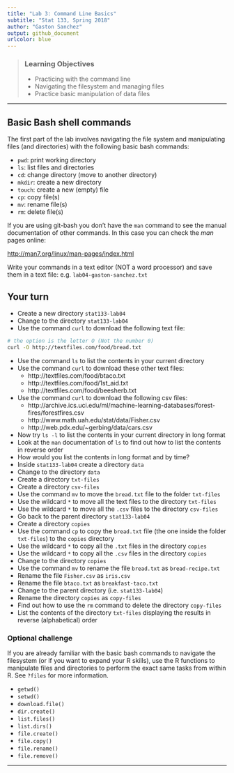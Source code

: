 ```yaml
---
title: "Lab 3: Command Line Basics"
subtitle: "Stat 133, Spring 2018"
author: "Gaston Sanchez"
output: github_document
urlcolor: blue
---
```


> ### Learning Objectives
>
> - Practicing with the command line
> - Navigating the filesystem and managing files
> - Practice basic manipulation of data files

------

## Basic Bash shell commands

The first part of the lab involves navigating the file system and manipulating
files (and directories) with the following basic bash commands:

- `pwd`: print working directory
- `ls`: list files and directories
- `cd`: change directory (move to another directory)
- `mkdir`: create a new directory
- `touch`: create a new (empty) file
- `cp`: copy file(s)
- `mv`: rename file(s)
- `rm`: delete file(s)

If you are using git-bash you don't have the `man` command to see the manual
documentation of other commands. In this case you can check the _man_ pages
online:

[http://man7.org/linux/man-pages/index.html](http://man7.org/linux/man-pages/index.html)

Write your commands in a text editor (NOT a word processor) and save them in
a text file: e.g. `lab04-gaston-sanchez.txt`


## Your turn

- Create a new directory `stat133-lab04`
- Change to the directory `stat133-lab04`
- Use the command `curl` to download the following text file:
```bash
# the option is the letter O (Not the number 0)
curl -O http://textfiles.com/food/bread.txt
```

- Use the command `ls` to list the contents in your current directory
- Use the command `curl` to download these other text files:
	- http://textfiles.com/food/btaco.txt
	- http://textfiles.com/food/1st_aid.txt
	- http://textfiles.com/food/beesherb.txt
- Use the command `curl` to download the following csv files:
	- http://archive.ics.uci.edu/ml/machine-learning-databases/forest-fires/forestfires.csv
	- http://www.math.uah.edu/stat/data/Fisher.csv
	- http://web.pdx.edu/~gerbing/data/cars.csv
- Now try `ls -l` to list the contents in your current directory in long format
- Look at the `man` documentation of `ls` to find out how to list the contents in reverse order
- How would you list the contents in long format and by time?
- Inside `stat133-lab04` create a directory `data`
- Change to the directory `data`
- Create a directory `txt-files`
- Create a directory `csv-files`
- Use the command `mv` to move the `bread.txt` file to the folder `txt-files`
- Use the wildcard `*` to move all the text files to the directory `txt-files`
- Use the wildcard `*` to move all the `.csv` files to the directory `csv-files`
- Go back to the parent directory `stat133-lab04`
- Create a directory `copies`
- Use the command `cp` to copy the `bread.txt` file (the one inside the folder 
`txt-files`) to the `copies` directory
- Use the wildcard `*` to copy all the `.txt` files in the directory `copies`
- Use the wildcard `*` to copy all the `.csv` files in the directory `copies`
- Change to the directory `copies`
- Use the command `mv` to rename the file `bread.txt` as `bread-recipe.txt`
- Rename the file `Fisher.csv` as `iris.csv`
- Rename the file `btaco.txt` as `breakfast-taco.txt`
- Change to the parent directory (i.e. `stat133-lab04`)
- Rename the directory `copies` as `copy-files`
- Find out how to use the `rm` command to delete the directory `copy-files`
- List the contents of the directory `txt-files` displaying the results in reverse (alphabetical) order


### Optional challenge

If you are already familiar with the basic bash commands to 
navigate the filesystem (or if you want to expand your R skills), use the R 
functions to manipulate files and directories to perform the exact same tasks
from within R. See `?files` for more information.

- `getwd()`
- `setwd()`
- `download.file()`
- `dir.create()`
- `list.files()`
- `list.dirs()`
- `file.create()`
- `file.copy()`
- `file.rename()`
- `file.remove()`


-----
